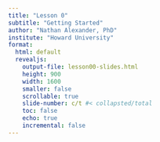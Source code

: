 ```yaml
---
title: "Lesson 0"
subtitle: "Getting Started"
author: "Nathan Alexander, PhD"
institute: "Howard University"
format: 
  html: default
  revealjs:
    output-file: lesson00-slides.html
    height: 900
    width: 1600
    smaller: false
    scrollable: true
    slide-number: c/t #< collapsted/total
    toc: false
    echo: true
    incremental: false
---
```



